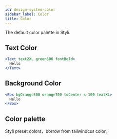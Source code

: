 ```yaml
---
id: design-system-color
sidebar_label: Color
title: Color
---
```



The default color palette in Styli.

## Text Color

```jsx live
<Text text2XL green500 fontBold>
  Hello
</Text>
```

## Background Color

```jsx live
<Box bgOrange300 orange700 toCenter s-100 textXL>
  Hello
</Box>
```

## Color palette

Styli preset colors，borrow from tailwindcss color。

<Colors />
